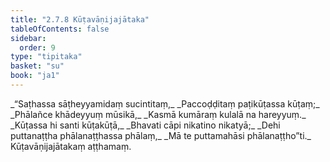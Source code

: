 ```yaml
---
title: "2.7.8 Kūṭavāṇijajātaka"
tableOfContents: false
sidebar:
  order: 9
type: "tipitaka"
basket: "su"
book: "ja1"
---
```



<DynamicBreadcrumb />

<Division number="135" book="ja1">

<Paragraph number="559" type="verses" book="ja1">
_“Saṭhassa sāṭheyyamidaṃ sucintitaṃ,_  
_Paccoḍḍitaṃ paṭikūṭassa kūṭaṃ;_  
_Phālañce khādeyyuṃ mūsikā,_  
_Kasmā kumāraṃ kulalā na hareyyuṃ._  

</Paragraph>

</Division>
<Division number="136" book="ja1">

<Paragraph number="560" type="verses" book="ja1">
_Kūṭassa hi santi kūṭakūṭā,_  
_Bhavati cāpi nikatino nikatyā;_  
_Dehi puttanaṭṭha phālanaṭṭhassa phālaṃ,_  
_Mā te puttamahāsi phālanaṭṭho”ti._  


</Paragraph>
</Division>

<Paragraph number="561" type="center" book="ja1">
Kūṭavāṇijajātakaṃ aṭṭhamaṃ.
</Paragraph>